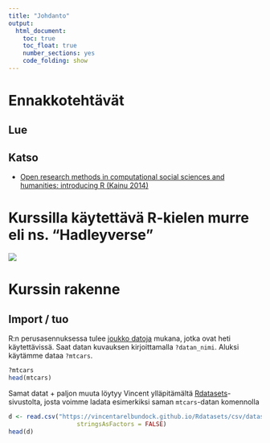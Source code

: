 ```yaml
---
title: "Johdanto"
output: 
  html_document: 
    toc: true
    toc_float: true
    number_sections: yes
    code_folding: show
---
```



# Ennakkotehtävät


## Lue


## Katso

- [Open research methods in computational social sciences and humanities: introducing R (Kainu 2014)](https://digihist.se/5-metoder-inom-digital-historia/fordjupning-open-research-methods-in-computational-social-sciences-and-humanities-introducing-r/)


# Kurssilla käytettävä R-kielen murre eli ns. "Hadleyverse"


![](graphics/wickham_cycle.png)



# Kurssin rakenne


## Import / tuo


R:n perusasennuksessa tulee [joukko datoja](https://stat.ethz.ch/R-manual/R-devel/library/datasets/html/00Index.html) mukana, jotka ovat heti käytettävissä. Saat datan kuvauksen kirjoittamalla `?datan_nimi`. Aluksi käytämme dataa `?mtcars`.

```r
?mtcars
head(mtcars)
```

Samat datat + paljon muuta löytyy Vincent ylläpitämältä [Rdatasets](https://vincentarelbundock.github.io/Rdatasets/datasets.html)-sivustolta, josta voimme ladata esimerkiksi saman `mtcars`-datan komennolla 

```r
d <- read.csv("https://vincentarelbundock.github.io/Rdatasets/csv/datasets/mtcars.csv",
                   stringsAsFactors = FALSE)
head(d)
```


















